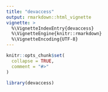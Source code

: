 ```yaml
---
title: "devaccess"
output: rmarkdown::html_vignette
vignette: >
  %\VignetteIndexEntry{devaccess}
  %\VignetteEngine{knitr::rmarkdown}
  %\VignetteEncoding{UTF-8}
---
```


```r
knitr::opts_chunk$set(
  collapse = TRUE,
  comment = "#>"
)
```

```r
library(devaccess)
```
